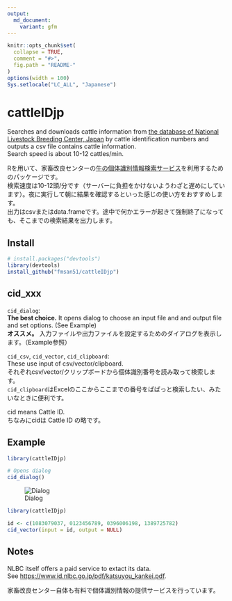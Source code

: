 ---
output:
  md_document:
    variant: gfm
---

<!-- README.md is generated from README.Rmd. Please edit that file -->

```{r, echo = FALSE, include = FALSE}
knitr::opts_chunk$set(
  collapse = TRUE,
  comment = "#>",
  fig.path = "README-"
)
options(width = 100)
Sys.setlocale("LC_ALL", "Japanese")
```

# cattleIDjp

Searches and downloads cattle information from [the database of National Livestock Breeding Center, Japan](https://www.id.nlbc.go.jp/) by cattle identification numbers and outputs a csv file contains cattle information.  
Search speed is about 10-12 cattles/min.

Rを用いて、家畜改良センターの[牛の個体識別情報検索サービス](https://www.id.nlbc.go.jp/)を利用するためのパッケージです。  
検索速度は10-12頭/分です（サーバーに負担をかけないようわざと遅めにしています）。夜に実行して朝に結果を確認するといった感じの使い方をおすすめします。  
出力はcsvまたはdata.frameです。途中で何かエラーが起きて強制終了になっても、そこまでの検索結果を出力します。


## Install

```{r eval = F}
# install.packages("devtools")
library(devtools)
install_github("fmsan51/cattleIDjp")
```


## cid_xxx

`cid_dialog`:  
**The best choice.** It opens dialog to choose an input file and and output file and set options. (See Example)  
**オススメ。** 入力ファイルや出力ファイルを設定するためのダイアログを表示します。（Example参照）

`cid_csv`, `cid_vector`, `cid_clipboard`:  
These use input of csv/vector/clipboard.  
それぞれcsv/vector/クリップボードから個体識別番号を読み取って検索します。  
`cid_clipboard`はExcelのここからここまでの番号をぱぱっと検索したい、みたいなときに便利です。

cid means Cattle ID.  
ちなみにcidは Cattle ID の略です。


## Example

```{r cid_dialog, eval = F}
library(cattleIDjp)

# Opens dialog
cid_dialog()
```

![Dialog](img_dialog.png)

```{r invisible, include = FALSE}
library(cattleIDjp)
```
```{r cid_vector}
id <- c(1083079037, 0123456789, 0396006198, 1389725782)
cid_vector(input = id, output = NULL)
```



## Notes

NLBC itself offers a paid service to extact its data.  
See <https://www.id.nlbc.go.jp/pdf/katsuyou_kankei.pdf>.

家畜改良センター自体も有料で個体識別情報の提供サービスを行っています。


